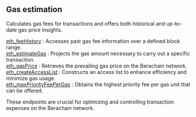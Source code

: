 
## Gas estimation

Calculates gas fees for transactions and offers both historical and up-to-date gas price insights.

[eth_feeHistory](/bartio-api/gasestimation/eth_feeHistory) : Accesses past gas fee information over a defined block range. \
[eth_estimateGas](/bartio-api/gasestimation/eth_estimateGas) : Projects the gas amount necessary to carry out a specific transaction. \
[eth_gasPrice](/bartio-api/gasestimation/eth_gasPrice) :  Retrieves the prevailing gas price on the Berachain network. \
[eth_createAccessList](/bartio-api/gasestimation/eth_createAccessList) : Constructs an access list to enhance efficiency and minimize gas usage. \
[eth_maxPriorityFeePerGas](/bartio-api/gasestimation/eth_maxPriorityFeePerGas) : Obtains the highest priority fee per gas unit that can be offered.

These endpoints are crucial for optimizing and controlling transaction expenses on the Berachain network.

<Space h={16} />
<GetStarted />